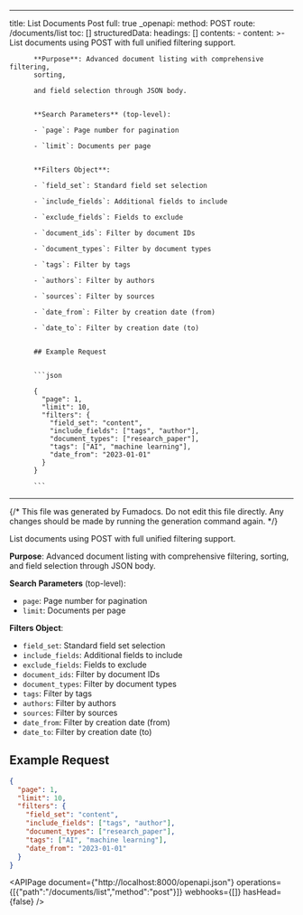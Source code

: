 <!-- AUTO-GENERATED: fumadocs-openapi (safe to overwrite) -->

---
title: List Documents Post
full: true
_openapi:
  method: POST
  route: /documents/list
  toc: []
  structuredData:
    headings: []
    contents:
      - content: >-
          List documents using POST with full unified filtering support.


          **Purpose**: Advanced document listing with comprehensive filtering,
          sorting,

          and field selection through JSON body.


          **Search Parameters** (top-level):

          - `page`: Page number for pagination

          - `limit`: Documents per page


          **Filters Object**:

          - `field_set`: Standard field set selection

          - `include_fields`: Additional fields to include

          - `exclude_fields`: Fields to exclude

          - `document_ids`: Filter by document IDs

          - `document_types`: Filter by document types

          - `tags`: Filter by tags

          - `authors`: Filter by authors

          - `sources`: Filter by sources

          - `date_from`: Filter by creation date (from)

          - `date_to`: Filter by creation date (to)


          ## Example Request


          ```json

          {
            "page": 1,
            "limit": 10,
            "filters": {
              "field_set": "content",
              "include_fields": ["tags", "author"],
              "document_types": ["research_paper"],
              "tags": ["AI", "machine learning"],
              "date_from": "2023-01-01"
            }
          }

          ```
---

{/* This file was generated by Fumadocs. Do not edit this file directly. Any changes should be made by running the generation command again. */}

List documents using POST with full unified filtering support.

**Purpose**: Advanced document listing with comprehensive filtering, sorting,
and field selection through JSON body.

**Search Parameters** (top-level):
- `page`: Page number for pagination
- `limit`: Documents per page

**Filters Object**:
- `field_set`: Standard field set selection
- `include_fields`: Additional fields to include
- `exclude_fields`: Fields to exclude
- `document_ids`: Filter by document IDs
- `document_types`: Filter by document types
- `tags`: Filter by tags
- `authors`: Filter by authors
- `sources`: Filter by sources
- `date_from`: Filter by creation date (from)
- `date_to`: Filter by creation date (to)

## Example Request

```json
{
  "page": 1,
  "limit": 10,
  "filters": {
    "field_set": "content",
    "include_fields": ["tags", "author"],
    "document_types": ["research_paper"],
    "tags": ["AI", "machine learning"],
    "date_from": "2023-01-01"
  }
}
```

<APIPage document={"http://localhost:8000/openapi.json"} operations={[{"path":"/documents/list","method":"post"}]} webhooks={[]} hasHead={false} />